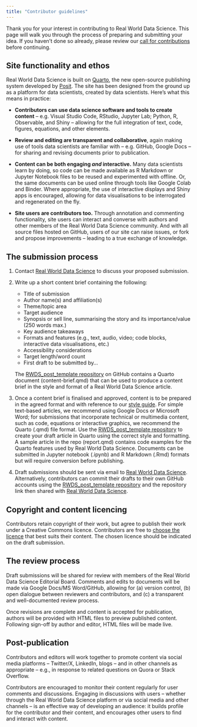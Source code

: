 ```yaml
---
title: "Contributor guidelines"
---
```

Thank you for your interest in contributing to Real World Data Science. This page will walk you through the process of preparing and submitting your idea. If you haven't done so already, please review our [call for contributions](call-for-contributions.qmd) before continuing.

## Site functionality and ethos
Real World Data Science is built on [Quarto](https://quarto.org/), the new open-source publishing system developed by [Posit](https://posit.co/). The site has been designed from the ground up as a platform for data scientists, created by data scientists. Here’s what this means in practice:  

* **Contributors can use data science software and tools to create content** -- e.g. Visual Studio Code, RStudio, Jupyter Lab; Python, R, Observable, and Shiny -- allowing for the full integration of text, code, figures, equations, and other elements. 

* **Review and editing are transparent and collaborative**, again making use of tools data scientists are familiar with -- e.g. GitHub, Google Docs -- for sharing and revising documents prior to publication. 

* **Content can be both engaging *and* interactive.** Many data scientists learn by doing, so code can be made available as R Markdown or Jupyter Notebook files to be reused and experimented with offline. Or, the same documents can be used online through tools like Google Colab and Binder. Where appropriate, the use of interactive displays and Shiny apps is encouraged, allowing for data visualisations to be interrogated and regenerated on the fly.  

* **Site users are contributors too.** Through annotation and commenting functionality, site users can interact and converse with authors and other members of the Real World Data Science community. And with all source files hosted on GitHub, users of our site can raise issues, or fork and propose improvements -- leading to a true exchange of knowledge. 

## The submission process
1. Contact [Real World Data Science](mailto:rwds@rss.org.uk) to discuss your proposed submission.

2. Write up a short content brief containing the following:
    + Title of submission
    + Author name(s) and affiliation(s)
    + Theme/topic area
    + Target audience 
    + Synopsis or sell line, summarising the story and its importance/value (250 words max.) 
    + Key audience takeaways 
    + Formats and features (e.g., text, audio, video; code blocks, interactive data visualisations, etc.) 
    + Accessibility considerations 
    + Target length/word count 
    + First draft to be submitted by...

    The [RWDS_post_template repository](https://github.com/finnoh/RWDS_post_template) on GitHub contains a Quarto document (content-brief.qmd) that can be used to produce a content brief in the style and format of a Real World Data Science article.

3. Once a content brief is finalised and approved, content is to be prepared in the agreed format and with reference to our [style guide](style-guide.qmd). For simple text-based articles, we recommend using Google Docs or Microsoft Word; for submissions that incorporate technical or multimedia content, such as code, equations or interactive graphics, we recommend the Quarto (.qmd) file format. Use the [RWDS_post_template repository](https://github.com/finnoh/RWDS_post_template) to create your draft article in Quarto using the correct style and formatting. A sample article in the repo (report.qmd) contains code examples for the Quarto features used by Real World Data Science. Documents can be submitted in Jupyter notebook (.ipynb) and R Markdown (.Rmd) formats but will require conversion before publishing.

4. Draft submissions should be sent via email to [Real World Data Science](mailto:rwds@rss.org.uk). Alternatively, contributors can commit their drafts to their own GitHub accounts using the [RWDS_post_template repository](https://github.com/finnoh/RWDS_post_template) and the repository link then shared with [Real World Data Science](mailto:rwds@rss.org.uk).

## Copyright and content licencing 
Contributors retain copyright of their work, but agree to publish their work under a Creative Commons licence. Contributors are free to [choose the licence](https://creativecommons.org/choose/) that best suits their content. The chosen licence should be indicated on the draft submission.

## The review process
Draft submissions will be shared for review with members of the Real World Data Science Editorial Board. Comments and edits to documents will be made via Google Docs/MS Word/GitHub, allowing for (a) version control, (b) open dialogue between reviewers and contributors, and (c) a transparent and well-documented review process. 

Once revisions are complete and content is accepted for publication, authors will be provided with HTML files to preview published content. Following sign-off by author and editor, HTML files will be made live.

## Post-publication
Contributors and editors will work together to promote content via social media platforms -- Twitter/X, LinkedIn, blogs -- and in other channels as appropriate -- e.g., in response to related questions on Quora or Stack Overflow. 

Contributors are encouraged to monitor their content regularly for user comments and discussions. Engaging in discussions with users -- whether through the Real World Data Science platform or via social media and other channels -- is an effective way of developing an audience: it builds profile for the contributor and their content, and encourages other users to find and interact with content. 

<!-- Real World Data Science will also promote new content regularly via a newsletter, which users of the platform can sign up to receive. We will also look to partner with other newsletter publishers so that Real World Data Science content is featured within their mailings. -->
